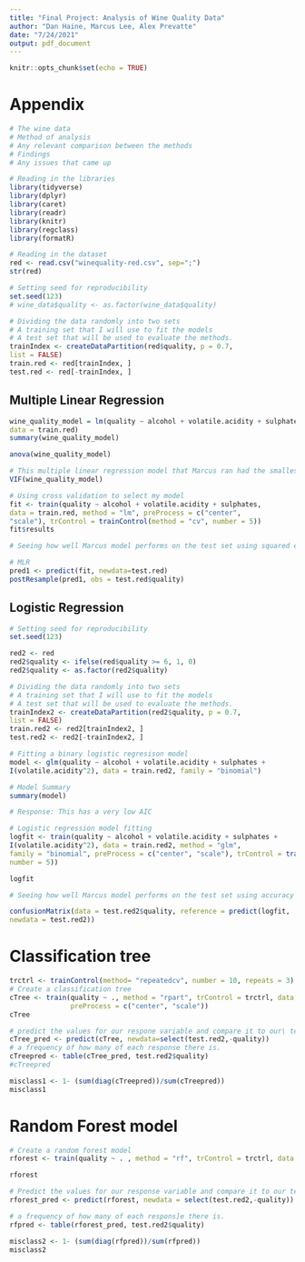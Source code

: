 ```yaml
---
title: "Final Project: Analysis of Wine Quality Data"
author: "Dan Haine, Marcus Lee, Alex Prevatte"
date: "7/24/2021"
output: pdf_document
---
```


```r
knitr::opts_chunk$set(echo = TRUE)
```

# Appendix

```r
# The wine data
# Method of analysis
# Any relevant comparison between the methods
# Findings
# Any issues that came up
```

```r
# Reading in the libraries
library(tidyverse)
library(dplyr)
library(caret)
library(readr)
library(knitr)
library(regclass)
library(formatR)
```

```r
# Reading in the dataset
red <- read.csv("winequality-red.csv", sep=";")
str(red)
```

```r
# Setting seed for reproducibility 
set.seed(123)
# wine_data$quality <- as.factor(wine_data$quality)

# Dividing the data randomly into two sets
# A training set that I will use to fit the models
# A test set that will be used to evaluate the methods.
trainIndex <- createDataPartition(red$quality, p = 0.7,
list = FALSE)
train.red <- red[trainIndex, ]
test.red <- red[-trainIndex, ]
```


## Multiple Linear Regression

```r
wine_quality_model = lm(quality ~ alcohol + volatile.acidity + sulphates,
data = train.red)
summary(wine_quality_model)
```

```r
anova(wine_quality_model)
```

```r
# This multiple linear regression model that Marcus ran had the smallest VIF
VIF(wine_quality_model)
```

```r
# Using cross validation to select my model
fit <- train(quality ~ alcohol + volatile.acidity + sulphates,
data = train.red, method = "lm", preProcess = c("center",
"scale"), trControl = trainControl(method = "cv", number = 5))
fit$results
```

```r
# Seeing how well Marcus model performs on the test set using squared error loss(RMSE) for MLR

# MLR
pred1 <- predict(fit, newdata=test.red)
postResample(pred1, obs = test.red$quality)
```

## Logistic Regression

```r
# Setting seed for reproducibility 
set.seed(123)

red2 <- red
red2$quality <- ifelse(red$quality >= 6, 1, 0)
red2$quality <- as.factor(red2$quality)

# Dividing the data randomly into two sets
# A training set that I will use to fit the models
# A test set that will be used to evaluate the methods.
trainIndex2 <- createDataPartition(red2$quality, p = 0.7,
list = FALSE)
train.red2 <- red2[trainIndex2, ]
test.red2 <- red2[-trainIndex2, ]
```

```r
# Fitting a binary logistic regresison model
model <- glm(quality ~ alcohol + volatile.acidity + sulphates +
I(volatile.acidity^2), data = train.red2, family = "binomial")

# Model Summary
summary(model)

# Response: This has a very low AIC
```


```r
# Logistic regression model fitting
logfit <- train(quality ~ alcohol + volatile.acidity + sulphates +
I(volatile.acidity^2), data = train.red2, method = "glm",
family = "binomial", preProcess = c("center", "scale"), trControl = trainControl(method = "cv",
number = 5))

logfit
```

```r
# Seeing how well Marcus model performs on the test set using accuracy for the logistic modeling

confusionMatrix(data = test.red2$quality, reference = predict(logfit,
newdata = test.red2))
```


# Classification tree

```r
trctrl <- trainControl(method= "repeatedcv", number = 10, repeats = 3)
# Create a classification tree
cTree <- train(quality ~ ., method = "rpart", trControl = trctrl, data = train.red2,
               preProcess = c("center", "scale"))
cTree
```

```r
# predict the values for our respone variable and compare it to our\ testing data
cTree_pred <- predict(cTree, newdata=select(test.red2,-quality))
# a frequency of how many of each response there is.
cTreepred <- table(cTree_pred, test.red2$quality)
#cTreepred

misclass1 <- 1- (sum(diag(cTreepred))/sum(cTreepred))
misclass1
```


# Random Forest model

```r
# Create a random forest model
rforest <- train(quality ~ . , method = "rf", trControl = trctrl, data = train.red2, preProcess = c("center", "scale"))

rforest
```

```r
# Predict the values for our response variable and compare it to our testing data.
rforest_pred <- predict(rforest, newdata = select(test.red2,-quality))

# a frequency of how many of each respons]e there is.
rfpred <- table(rforest_pred, test.red2$quality)

misclass2 <- 1- (sum(diag(rfpred))/sum(rfpred))
misclass2
```






















